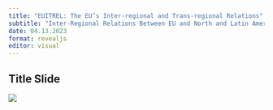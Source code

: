 ```yaml
---
title: "EUITREL: The EU’s Inter-regional and Trans-regional Relations"
subtitle: "Inter-Regional Relations Between EU and North and Latin America"
date: 04.13.2023
format: revealjs
editor: visual
---
```


## Title Slide

![](/lecture/images/2022-2023%20Spring/HM%207.png)
